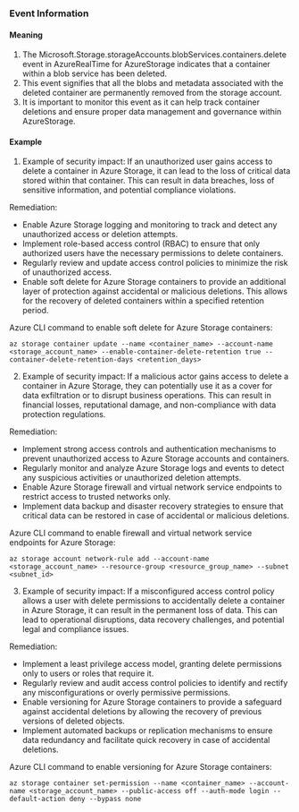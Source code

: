 
### Event Information

#### Meaning

1. The Microsoft.Storage.storageAccounts.blobServices.containers.delete event in AzureRealTime for AzureStorage indicates that a container within a blob service has been deleted.
2. This event signifies that all the blobs and metadata associated with the deleted container are permanently removed from the storage account.
3. It is important to monitor this event as it can help track container deletions and ensure proper data management and governance within AzureStorage.

#### Example

1. Example of security impact: If an unauthorized user gains access to delete a container in Azure Storage, it can lead to the loss of critical data stored within that container. This can result in data breaches, loss of sensitive information, and potential compliance violations.

Remediation:
- Enable Azure Storage logging and monitoring to track and detect any unauthorized access or deletion attempts.
- Implement role-based access control (RBAC) to ensure that only authorized users have the necessary permissions to delete containers.
- Regularly review and update access control policies to minimize the risk of unauthorized access.
- Enable soft delete for Azure Storage containers to provide an additional layer of protection against accidental or malicious deletions. This allows for the recovery of deleted containers within a specified retention period.

Azure CLI command to enable soft delete for Azure Storage containers:
```
az storage container update --name <container_name> --account-name <storage_account_name> --enable-container-delete-retention true --container-delete-retention-days <retention_days>
```

2. Example of security impact: If a malicious actor gains access to delete a container in Azure Storage, they can potentially use it as a cover for data exfiltration or to disrupt business operations. This can result in financial losses, reputational damage, and non-compliance with data protection regulations.

Remediation:
- Implement strong access controls and authentication mechanisms to prevent unauthorized access to Azure Storage accounts and containers.
- Regularly monitor and analyze Azure Storage logs and events to detect any suspicious activities or unauthorized deletion attempts.
- Enable Azure Storage firewall and virtual network service endpoints to restrict access to trusted networks only.
- Implement data backup and disaster recovery strategies to ensure that critical data can be restored in case of accidental or malicious deletions.

Azure CLI command to enable firewall and virtual network service endpoints for Azure Storage:
```
az storage account network-rule add --account-name <storage_account_name> --resource-group <resource_group_name> --subnet <subnet_id>
```

3. Example of security impact: If a misconfigured access control policy allows a user with delete permissions to accidentally delete a container in Azure Storage, it can result in the permanent loss of data. This can lead to operational disruptions, data recovery challenges, and potential legal and compliance issues.

Remediation:
- Implement a least privilege access model, granting delete permissions only to users or roles that require it.
- Regularly review and audit access control policies to identify and rectify any misconfigurations or overly permissive permissions.
- Enable versioning for Azure Storage containers to provide a safeguard against accidental deletions by allowing the recovery of previous versions of deleted objects.
- Implement automated backups or replication mechanisms to ensure data redundancy and facilitate quick recovery in case of accidental deletions.

Azure CLI command to enable versioning for Azure Storage containers:
```
az storage container set-permission --name <container_name> --account-name <storage_account_name> --public-access off --auth-mode login --default-action deny --bypass none
```


